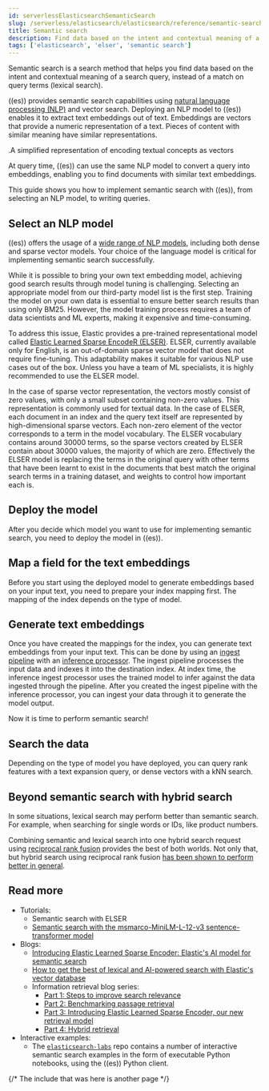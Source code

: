 ```yaml
---
id: serverlessElasticsearchSemanticSearch
slug: /serverless/elasticsearch/elasticsearch/reference/semantic-search
title: Semantic search
description: Find data based on the intent and contextual meaning of a search query with semantic search
tags: ['elasticsearch', 'elser', 'semantic search']
---
```


<DocBadge template="technical preview" />


<div id="semantic-search"></div>

Semantic search is a search method that helps you find data based on the intent
and contextual meaning of a search query, instead of a match on query terms
(lexical search).

((es)) provides semantic search capabilities using [natural
language processing (NLP)](((ml-docs))/ml-nlp.html) and vector search. Deploying an NLP model to ((es))
enables it to extract text embeddings out of text. Embeddings are vectors that
provide a numeric representation of a text. Pieces of content with similar
meaning have similar representations.

<div id="semantic-search-diagram"></div>

.A simplified representation of encoding textual concepts as vectors
<div style={{ textAlign: "center" }}><DocImage url="images/vector-search-oversimplification.png" alt="A simplified representation of encoding textual concepts as vectors" /></div>

At query time, ((es)) can use the same NLP model to convert a query into
embeddings, enabling you to find documents with similar text embeddings.

This guide shows you how to implement semantic search with ((es)), from selecting
an NLP model, to writing queries.

<div id="semantic-search-select-nlp-model"></div>

## Select an NLP model

((es)) offers the usage of a
[wide range of NLP models](((ml-docs))/ml-nlp-model-ref.html#ml-nlp-model-ref-text-embedding),
including both dense and sparse vector models. Your choice of the language model
is critical for implementing semantic search successfully.

While it is possible to bring your own text embedding model, achieving good
search results through model tuning is challenging. Selecting an appropriate
model from our third-party model list is the first step. Training the model on
your own data is essential to ensure better search results than using only BM25.
However, the model training process requires a team of data scientists and ML
experts, making it expensive and time-consuming.

To address this issue, Elastic provides a pre-trained representational model
called [Elastic Learned Sparse EncodeR (ELSER)](((ml-docs))/ml-nlp-elser.html).
ELSER, currently available only for English, is an out-of-domain sparse vector
model that does not require fine-tuning. This adaptability makes it suitable for
various NLP use cases out of the box. Unless you have a team of ML specialists,
it is highly recommended to use the ELSER model.

In the case of sparse vector representation, the vectors mostly consist of zero
values, with only a small subset containing non-zero values. This representation
is commonly used for textual data. In the case of ELSER, each document in an
index and the query text itself are represented by high-dimensional sparse
vectors. Each non-zero element of the vector corresponds to a term in the model
vocabulary. The ELSER vocabulary contains around 30000 terms, so the sparse
vectors created by ELSER contain about 30000 values, the majority of which are
zero. Effectively the ELSER model is replacing the terms in the original query
with other terms that have been learnt to exist in the documents that best match
the original search terms in a training dataset, and weights to control how
important each is.

<div id="semantic-search-deploy-nlp-model"></div>

## Deploy the model

After you decide which model you want to use for implementing semantic search,
you need to deploy the model in ((es)).

<DeployNlpModelWidget />

<div id="semantic-search-field-mappings"></div>

## Map a field for the text embeddings

Before you start using the deployed model to generate embeddings based on your
input text, you need to prepare your index mapping first. The mapping of the
index depends on the type of model.

<FieldMappingsWidget />

<div id="semantic-search-generate-embeddings"></div>

## Generate text embeddings

Once you have created the mappings for the index, you can generate text
embeddings from your input text. This can be done by using an
[ingest pipeline](((ref))/ingest.html) with an [inference processor](((ref))/inference-processor.html).
The ingest pipeline processes the input data and indexes it into the destination
index. At index time, the inference ingest processor uses the trained model to
infer against the data ingested through the pipeline. After you created the
ingest pipeline with the inference processor, you can ingest your data through
it to generate the model output.

<GenerateEmbeddingsWidget />

Now it is time to perform semantic search!

<div id="semantic-search-search"></div>

## Search the data

Depending on the type of model you have deployed, you can query rank features
with a text expansion query, or dense vectors with a kNN search.

<SearchWidget />

<div id="semantic-search-hybrid-search"></div>

## Beyond semantic search with hybrid search

In some situations, lexical search may perform better than semantic search. For
example, when searching for single words or IDs, like product numbers.

Combining semantic and lexical search into one hybrid search request using
[reciprocal rank fusion](((ref))/rrf.html) provides the best of both worlds. Not only that,
but hybrid search using reciprocal rank fusion [has been shown to perform better
in general](((blog-ref))improving-information-retrieval-elastic-stack-hybrid).

<HybridSearchWidget />

<div id="semantic-search-read-more"></div>

## Read more

* Tutorials:
    * <DocLink id="serverlessElasticsearchSemanticSearchElser">Semantic search with ELSER</DocLink>
    * [Semantic search with the msmarco-MiniLM-L-12-v3 sentence-transformer model](((ml-docs))/ml-nlp-text-emb-vector-search-example.html)
* Blogs:
    * [Introducing Elastic Learned Sparse Encoder: Elastic's AI model for semantic search](((blog-ref))may-2023-launch-sparse-encoder-ai-model)
    * [How to get the best of lexical and AI-powered search with Elastic's vector database](((blog-ref))lexical-ai-powered-search-elastic-vector-database)
    * Information retrieval blog series:
        * [Part 1: Steps to improve search relevance](((blog-ref))improving-information-retrieval-elastic-stack-search-relevance)
        * [Part 2: Benchmarking passage retrieval](((blog-ref))improving-information-retrieval-elastic-stack-benchmarking-passage-retrieval)
        * [Part 3: Introducing Elastic Learned Sparse Encoder, our new retrieval model](((blog-ref))may-2023-launch-information-retrieval-elasticsearch-ai-model)
        * [Part 4: Hybrid retrieval](((blog-ref))improving-information-retrieval-elastic-stack-hybrid)
* Interactive examples:
    * The [`elasticsearch-labs`](https://github.com/elastic/elasticsearch-labs) repo contains a number of interactive semantic search examples in the form of executable Python notebooks, using the ((es)) Python client.

{/* The include that was here is another page */}
